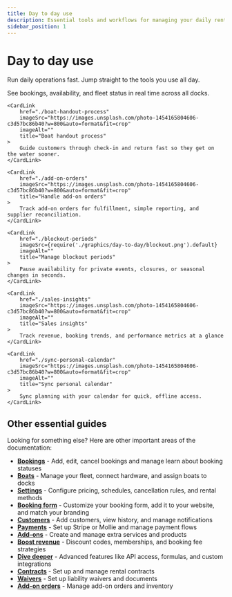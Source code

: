 ```yaml
---
title: Day to day use
description: Essential tools and workflows for managing your daily rental operations
sidebar_position: 1
---
```



# Day to day use

Run daily operations fast. Jump straight to the tools you use all day.

<CardGrid>
    <CardLink
        href="./planning-overview"
        imageSrc={require('./graphics/day-to-day/planning.png').default}
        imageAlt=""
        title="Planning overview"
    >
        See bookings, availability, and fleet status in real time across all docks.
    </CardLink>

    <CardLink
        href="./boat-handout-process"
        imageSrc="https://images.unsplash.com/photo-1454165804606-c3d57bc86b40?w=800&auto=format&fit=crop"
        imageAlt=""
        title="Boat handout process"
    >
        Guide customers through check-in and return fast so they get on the water sooner.
    </CardLink>

    <CardLink
        href="./add-on-orders"
        imageSrc="https://images.unsplash.com/photo-1454165804606-c3d57bc86b40?w=800&auto=format&fit=crop"
        title="Handle add-on orders"
    >
        Track add-on orders for fulfillment, simple reporting, and supplier reconciliation.
    </CardLink>

    <CardLink
        href="./blockout-periods"
        imageSrc={require('./graphics/day-to-day/blockout.png').default}
        imageAlt=""
        title="Manage blockout periods"
    >
        Pause availability for private events, closures, or seasonal changes in seconds.
    </CardLink>

    <CardLink
        href="./sales-insights"
        imageSrc="https://images.unsplash.com/photo-1454165804606-c3d57bc86b40?w=800&auto=format&fit=crop"
        imageAlt=""
        title="Sales insights"
    >
        Track revenue, booking trends, and performance metrics at a glance
    </CardLink>

    <CardLink
        href="./sync-personal-calendar"
        imageSrc="https://images.unsplash.com/photo-1454165804606-c3d57bc86b40?w=800&auto=format&fit=crop"
        imageAlt=""
        title="Sync personal calendar"
    >
        Sync planning with your calendar for quick, offline access.
    </CardLink>

</CardGrid>

## Other essential guides

Looking for something else? Here are other important areas of the documentation:

- **[Bookings](../bookings/add-booking)** - Add, edit, cancel bookings and manage learn about booking statuses
- **[Boats](../settings/boats/manage-boats)** - Manage your fleet, connect hardware, and assign boats to docks
- **[Settings](../settings/rental-setups/understanding-rental-setup)** - Configure pricing, schedules, cancellation rules, and rental methods
- **[Booking form](../settings/booking-form/add-to-website)** - Customize your booking form, add it to your website, and match your branding
- **[Customers](../customers/add-customer)** - Add customers, view history, and manage notifications
- **[Payments](../settings/payments/receive-payments)** - Set up Stripe or Mollie and manage payment flows
- **[Add-ons](../settings/create-add-ons)** - Create and manage extra services and products
- **[Boost revenue](../boost-revenue)** - Discount codes, memberships, and booking fee strategies
- **[Dive deeper](../dive-deeper/api)** - Advanced features like API access, formulas, and custom integrations
- **[Contracts](./work-with-contracts)** - Set up and manage rental contracts
- **[Waivers](./work-with-waivers)** - Set up liability waivers and documents
- **[Add-on orders](./add-on-orders)** - Manage add-on orders and inventory
